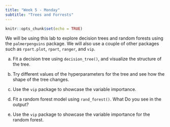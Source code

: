 ```yaml
---
title: "Week 5 - Monday"
subtitle: "Trees and Forrests"
---
```


```r
knitr::opts_chunk$set(echo = TRUE)
```

We will be using this lab to explore decision trees and random forests using the `palmerpenguins` package. We will also use a couple of other packages such as `rpart.plot`, `rpart`, `ranger`, and `vip`.

a. Fit a decision tree using `decision_tree()`, and visualize the structure of the tree.

b. Try different values of the hyperparameters for the tree and see how the shape of the tree changes.

c. Use the `vip` package to showcase the variable importance.

d. Fit a random forest model using `rand_forest()`. What Do you see in the output?

e. Use the `vip` package to showcase the variable importance for the random forest.

